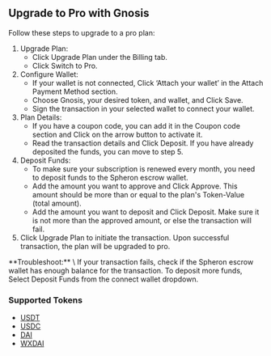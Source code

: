 
## Upgrade to Pro with Gnosis
Follow these steps to upgrade to a pro plan:

1. Upgrade Plan:
   - Click Upgrade Plan under the Billing tab.
   - Click Switch to Pro.
2. Configure Wallet:
   - If your wallet is not connected, Click ‘Attach your wallet’ in the Attach Payment Method section.
   - Choose Gnosis, your desired token, and wallet, and Click Save.
   - Sign the transaction in your selected wallet to connect your wallet.
3. Plan Details:
   - If you have a coupon code, you can add it in the Coupon code section and Click on the arrow button to activate it.
   - Read the transaction details and Click Deposit. If you have already deposited the funds, you can move to step 5.
4. Deposit Funds:
   - To make sure your subscription is renewed every month, you need to deposit funds to the Spheron escrow wallet.
   - Add the amount you want to approve and Click Approve. This amount should be more than or equal to the plan's Token-Value (total amount).
   - Add the amount you want to deposit and Click Deposit. Make sure it is not more than the approved amount, or else the transaction will fail.
5. Click Upgrade Plan to initiate the transaction. Upon successful transaction, the plan will be upgraded to pro.

<Callout>
  **Troubleshoot:** \
  If your transaction fails, check if the Spheron escrow
  wallet has enough balance for the transaction. To deposit more funds, Select
  Deposit Funds from the connect wallet dropdown.
</Callout>

### Supported Tokens

- [USDT](https://gnosisscan.io/token/0x4ECaBa5870353805a9F068101A40E0f32ed605C6)
- [USDC](https://gnosisscan.io/token/0xddafbb505ad214d7b80b1f830fccc89b60fb7a83)
- [DAI](https://gnosisscan.io/token/0x44fA8E6f47987339850636F88629646662444217)
- [WXDAI](https://gnosisscan.io/token/0xe91d153e0b41518a2ce8dd3d7944fa863463a97d)

<Navigation name="Upgrade to Pro with Gnosis" />
